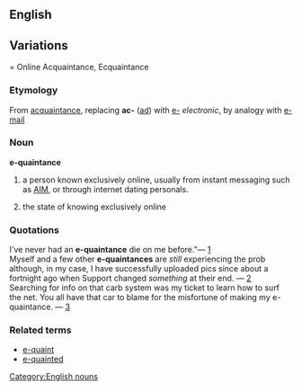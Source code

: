 ==English==

==Variations===
Online Acquaintance, Ecquaintance

===Etymology===
From {{E.}}<em><!-- Kludge: template followed by link swallows space--></em> [[acquaintance]], replacing '''ac-''' ([[ad#Latin|ad]]) with [[e-]] ''electronic'', by analogy with [[e-mail]]

===Noun===
[[Category:English nouns]]
'''e-quaintance'''

# {{internet}} a person known exclusively online, usually from instant messaging such as [[AIM]], or through internet dating personals.
# {{internet}} the state of knowing exclusively online

===Quotations===
I've never had an '''e-quaintance''' die on me before."&mdash; [http://groups-beta.google.com/group/misc.writing/msg/51b2d9c410201291] <br/>
Myself and a few other '''e-quaintances''' are ''still'' experiencing the prob although, in my case, I have successfully uploaded pics since about a fortnight ago when Support changed ''something'' at their end. &mdash; [http://groups-beta.google.com/group/pipex.dialup/msg/4acf27cc2f1be58b] <br/>
Searching for info on that carb system was my ticket to learn how to surf the net.  You all have that car to blame for the misfortune of making my e-quaintance. &mdash; [http://groups-beta.google.com/group/rec.autos.makers.vw.watercooled/msg/f4d0c29ad4fffde4]

===Related terms===
*[[e-quaint]]
*[[e-quainted]]